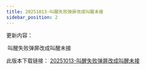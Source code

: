 ```yaml
---
title: 20251013-叫醒失败弹屏改成叫醒未接
sidebar_position: 2
---
```



<p>更新内容：</p>
<p>
 叫醒失败弹屏改成叫醒未接
</p>

<p>
  此版本下载链接：
  <a 
    href={require('@site/static/updateSoftware/Standalone/Switchboard/Middle/酒店管理 20251013.rar').default}
    download="计费4.0 20251011.rar"
  >
    20251013-叫醒失败弹屏改成叫醒未接
  </a>
</p>